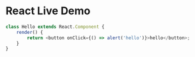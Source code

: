 # React Live Demo

```js react-live
class Hello extends React.Component {
	render() {
		return <button onClick={() => alert('hello')}>hello</button>;
	}
}
```
